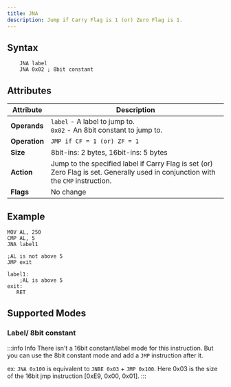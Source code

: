 ```yaml
---
title: JNA
description: Jump if Carry Flag is 1 (or) Zero Flag is 1.
---
```



## Syntax

```asm6502 showLineNumbers
    JNA label
    JNA 0x02 ; 8bit constant
```

## Attributes

| Attribute     | Description                                                                                                                                         |
| ------------- | --------------------------------------------------------------------------------------------------------------------------------------------------- |
| **Operands**  | `label` - A label to jump to. <br/> `0x02` - An 8bit constant to jump to.                                                                           |
| **Operation** | `JMP if CF = 1 (or) ZF = 1`                                                                                                                                     |
| **Size**      | 8bit-ins: 2 bytes, 16bit-ins: 5 bytes                                                                                                               |
| **Action**    | Jump to the specified label if Carry Flag is set (or) Zero Flag is set. Generally used in conjunction with the `CMP` instruction.|
| **Flags**     | No change                                                                                                                                           |

## Example

```asm6502 showLineNumbers
MOV AL, 250
CMP AL, 5
JNA label1

;AL is not above 5
JMP exit

label1:
    ;AL is above 5
exit:
   RET
```

## Supported Modes

### Label/ 8bit constant

<LabeledInstructionAddressinng instructionName="JNA" />

:::info Info
There isn't a 16bit constant/label mode for this instruction. But you can use the 8bit constant mode and add a `JMP` instruction after it.

ex: `JNA 0x100` is equivalent to `JNBE 0x03` + `JMP 0x100`. Here 0x03 is the size of the 16bit jmp instruction [0xE9, 0x00, 0x01].
:::
